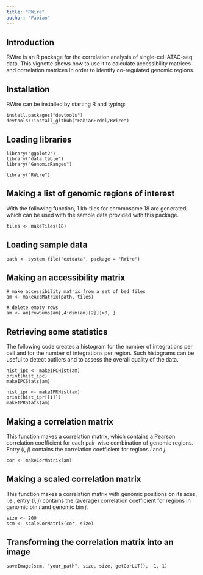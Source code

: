 ```yaml
---
title: "RWire"
author: "Fabian"
---
```


## Introduction
RWire is an R package for the correlation analysis of single-cell ATAC-seq data. This vignette shows how to use it to calculate accessibility matrices and correlation matrices in order to identify co-regulated genomic regions.

## Installation
RWire can be installed by starting R and typing:
```
install.packages("devtools")
devtools::install_github("FabianErdel/RWire")
```

## Loading libraries
```
library("ggplot2")
library("data.table")
library("GenomicRanges")

library("RWire")
```

## Making a list of genomic regions of interest
With the following function, 1 kb-tiles for chromosome 18 are generated, which can be used with the sample data provided with this package.
```
tiles <- makeTiles(18)
```

## Loading sample data
```
path <- system.file("extdata", package = "RWire")
```

## Making an accessibility matrix
```
# make accessibility matrix from a set of bed files
am <- makeAccMatrix(path, tiles)

# delete empty rows
am <- am[rowSums(am[,4:dim(am)[2]])>0, ]
```

## Retrieving some statistics
The following code creates a histogram for the number of integrations per cell and for the number of integrations per region. Such histograms can be useful to detect outliers and to assess the overall quality of the data.
```
hist_ipc <- makeIPCHist(am)
print(hist_ipc)
makeIPCStats(am)

hist_ipr <- makeIPRHist(am)
print(hist_ipr[[1]])
makeIPRStats(am)
```

## Making a correlation matrix
This function makes a correlation matrix, which contains a Pearson correlation coefficient for each pair-wise combination of genomic regions. Entry (*i*, *j*) contains the correlation coefficient for regions *i* and *j*.
```
cor <- makeCorMatrix(am)
```

## Making a scaled correlation matrix
This function makes a correlation matrix with genomic positions on its axes, i.e., entry (*i*, *j*) contains the (average) correlation coefficient for regions in genomic bin *i* and genomic bin *j*.
```
size <- 200
scm <- scaleCorMatrix(cor, size)
```

## Transforming the correlation matrix into an image
```
saveImage(scm, "your_path", size, size, getCorLUT(), -1, 1)
```
